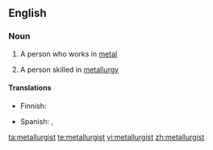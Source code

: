 ==English==

===Noun===
{{en-noun}}

# {{dated}} A person who works in [[metal]]
# A person skilled in [[metallurgy]]

====Translations====
{{trans-top|person skilled in metallurgy}}
* Finnish: {{t+|fi|metallurgi}}
{{trans-mid}}
* Spanish: {{t-|es|metalúrgico|m|f}}, {{t-|es|metalurgista|m}}
{{trans-bottom}}

[[ta:metallurgist]]
[[te:metallurgist]]
[[vi:metallurgist]]
[[zh:metallurgist]]
